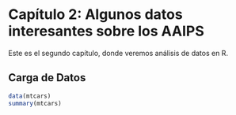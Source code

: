 
# Capítulo 2: Algunos datos interesantes sobre los AAIPS

Este es el segundo capítulo, donde veremos análisis de datos en R.

## Carga de Datos

```r
data(mtcars)
summary(mtcars)
```